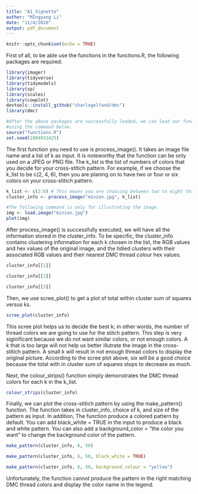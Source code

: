 ```yaml
---
title: "A1_Vignette"
author: "MIngyang Li"
date: "11/4/2020"
output: pdf_document
---
```


```r
knitr::opts_chunk$set(echo = TRUE)
```

First of all, to be able use the functions in the functions.R, the following 
packages are required.
```r
library(imager)
library(tidyverse)
library(tidymodels)
library(sp)
library(scales)
library(cowplot)
devtools::install_github("sharlagelfand/dmc")
library(dmc)
```
```r
#After the above packages are successfully loaded, we can load our functions by
#using the command below.
source("functions.R")
set.seed(1004931425)
```
The first function you need to use is process_image(). It takes an image file 
name and a list of k as input. It is noteworthy that the function can be only 
used on a JPEG or PNG file. The k_list is the list of numbers of colors that you
decide for your cross-stitich pattern. For example, if we choose the k_list to 
be c(2, 4, 6), then you are planing on to have two or four or six colors on your
cross-stitich pattern.
```r
k_list <- c(2:8) # This means you are choosing between two to eight thread colors.
cluster_info <- process_image("minion.jpg", k_list)
```

```r
#The following command is only for illustrating the image.
img <- load.image("minion.jpg")
plot(img)
```

After process_image() is successfully executed, we will have all the information 
stored in the cluster_info. To be specific, the cluster_info contains clustering 
information for each k chosen in the list, the RGB values and hex values 
of the original image, and the tidied clusters with their associated 
RGB values and their nearest DMC thread colour hex values.
```r
cluster_info[[1]]
```
```r
cluster_info[[2]]
```
```r
cluster_info[[3]]
```

Then, we use scree_plot() to get a plot of total within cluster sum of squares 
versus ks.
```r
scree_plot(cluster_info)
```
This scree plot helps us to decide the best k; in other words, the number of 
thread colors we are going to use for the stitch pattern. This step is very 
siginificant because we do not want similar colors, or not enough colors. A k 
that is too large will not help us better illutrate the image in the cross-stitich 
pattern. A small k will result in not enough thread colors to display the original 
picture. According to the scree plot above, six will be a good choice because the 
total with in cluster sum of squares stops to decrease as much.

Next, the colour_strips() function simply demonstrates the DMC thread colors for 
each k in the k_list.
```r
colour_strips(cluster_info)
```

Finally, we can plot the cross-stitich pattern by using the make_pattern() 
function. The function takes in cluster_info, choice of k, and size of the 
pattern as input. In addition, The function produce a colored pattern by default.
You can add black_white = TRUE in the input to produce a black and white pattern. 
You can also add a background_color = "the color you want" to change the 
background color of the pattern.
```r
make_pattern(cluster_info, 6, 50)
```
```r
make_pattern(cluster_info, 6, 50, black_white = TRUE)
```
```r
make_pattern(cluster_info, 6, 50, background_colour = "yellow")
```
Unfortunately, the function cannot produce the pattern in the right matching DMC 
thread colors and display the color name in the legend.
